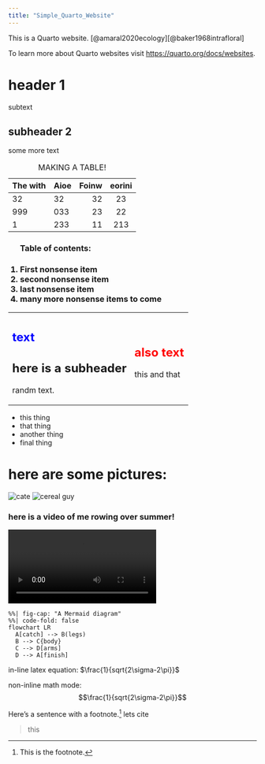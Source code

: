 ```yaml
---
title: "Simple_Quarto_Website"
---
```


This is a Quarto website. [@amaral2020ecology][@baker1968intrafloral]

To learn more about Quarto websites visit <https://quarto.org/docs/websites>.

# header 1
subtext

## subheader 2
some more text

| The with| Aioe | Foinw | eorini |
|---------|:-----|------:|:------:|
| 32      | 32   |    32 |   23   |
| 999     | 033  |    23 |  22    |
| 1       | 233  |    11 |   213  |

: MAKING A TABLE!
```{=html}
<html>
    <ol><h3>Table of contents:<h3>
        <li>
            First nonsense item
        </li>
        <li>
            second nonsense item
        </li>    
        <li>
            last nonsense item
        </li>
        <li>
            many more nonsense items to come
        </li>
    </ol>
<table>
    <tr>
        <td>
            <h2 id="One colum of text" style="color:blue"> text<h2>here is a subheader</h2> <p>randm text.</p>
        </td>
        <td>
            <h2 style="color:red"> also text</h2>
            <p>this and that</p>
        </td>
    </tr>
</table>

<ul>
    <li>
        this thing
     </li>
     <li>
        that thing
     </li>
     <li>
        another thing
     </li>
     <li>
        final thing
     </li>
</ul>
<h1> here are some pictures: </h1>
<img src="images/IMG_0292.JPG" alt="cate">
<img src="images/IMG_0308.WEBP" alt="cereal guy">
</html>
```



### here is a video of me rowing over summer!

![](images/rowing.MOV)

```mermaid
%%| fig-cap: "A Mermaid diagram"
%%| code-fold: false
flowchart LR
  A[catch] --> B(legs)
  B --> C{body}
  C --> D[arms]
  D --> A[finish]
```

in-line latex equation: $\frac{1}{sqrt{2\sigma-2\pi}}$

non-inline math mode: 
$$\frac{1}{sqrt{2\sigma-2\pi}}$$

Here's a sentence with a footnote.[^1] lets cite 

> this 

[^1]: This is the footnote.
